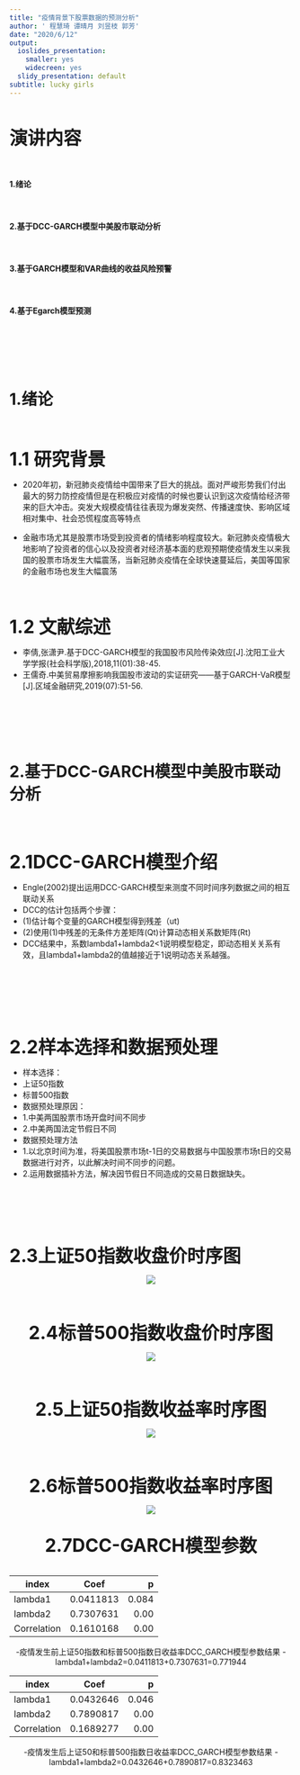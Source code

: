 ```yaml
---
title: "疫情背景下股票数据的预测分析"
author: ' 程慧琦 谭晴月 刘昱枝 郭芳'
date: "2020/6/12"
output:
  ioslides_presentation:
    smaller: yes
    widecreen: yes
  slidy_presentation: default
subtitle: lucky girls
---
```

##
<br/>
<font size=6>
**演讲内容**
</font>

<br/>

#### 1.绪论

<br/>

#### 2.基于DCC-GARCH模型中美股市联动分析

<br/>

#### 3.基于GARCH模型和VAR曲线的收益风险预警

<br/>

#### 4.基于Egarch模型预测

<br/>
<br/>
<br/>
<br/>

# 1.绪论
##
<br/>
</br>
<font size=6>
**1.1 研究背景**
</font>

- 2020年初，新冠肺炎疫情给中国带来了巨大的挑战。面对严峻形势我们付出最大的努力防控疫情但是在积极应对疫情的时候也要认识到这次疫情给经济带来的巨大冲击。突发大规模疫情往往表现为爆发突然、传播速度快、影响区域相对集中、社会恐慌程度高等特点

- 金融市场尤其是股票市场受到投资者的情绪影响程度较大。新冠肺炎疫情极大地影响了投资者的信心以及投资者对经济基本面的悲观预期使疫情发生以来我国的股票市场发生大幅震荡，当新冠肺炎疫情在全球快速蔓延后，美国等国家的金融市场也发生大幅震荡

##
<br/>
</br>
<font size=6>
**1.2 文献综述**
</font>

-  李倩,张潇尹.基于DCC-GARCH模型的我国股市风险传染效应[J].沈阳工业大学学报(社会科学版),2018,11(01):38-45.
-  王儒奇.中美贸易摩擦影响我国股市波动的实证研究——基于GARCH-VaR模型[J].区域金融研究,2019(07):51-56.

<br/>
<br/>
<br/>
<br/>

# 2.基于DCC-GARCH模型中美股市联动分析
##
<br/>
</br>
<font size=6>

**2.1DCC-GARCH模型介绍**
</font>

- Engle(2002)提出运用DCC-GARCH模型来测度不同时间序列数据之间的相互联动关系
- DCC的估计包括两个步骤：
- (1)估计每个变量的GARCH模型得到残差（ut)  
- (2)使用(1)中残差的无条件方差矩阵(Qt)计算动态相关系数矩阵(Rt)
- DCC结果中，系数lambda1+lambda2<1说明模型稳定，即动态相关关系有效，且lambda1+lambda2的值越接近于1说明动态关系越强。
<br/>
<br/>
<br/>
<br/>


##
<br/>
</br>
<font size=6>


**2.2样本选择和数据预处理**
</font>

- 样本选择：
- 上证50指数
- 标普500指数
- 数据预处理原因：
- 1.中美两国股票市场开盘时间不同步
- 2.中美两国法定节假日不同
- 数据预处理方法
- 1.以北京时间为准，将美国股票市场t-1日的交易数据与中国股票市场t日的交易数据进行对齐，以此解决时间不同步的问题。
- 2.运用数据插补方法，解决因节假日不同造成的交易日数据缺失。
<br/>
<br/>
<br/>
<br/>

##
<br/>
<font size=6>

**2.3上证50指数收盘价时序图**
</font>

<div align=center>
![](sz50.png)

##
<br/>
<font size=6>

**2.4标普500指数收盘价时序图**
</font>

<div align=center>
![](spx.png)

##
<br/>
<font size=6>

**2.5上证50指数收益率时序图**
</font>

<div align=center>
![](rsz50.png)


##
<br/>
<font size=6>

**2.6标普500指数收益率时序图**
</font>

<div align=center>
![](rspx.png)

##
<font size=6>
**2.7DCC-GARCH模型参数**
</font> 
<br/>
<br/>

index|Coef|p
--|:--:|--:
lambda1|0.0411813|0.084
lambda2|0.7307631|0.00
Correlation|0.1610168|0.00
-疫情发生前上证50指数和标普500指数日收益率DCC_GARCH模型参数结果
-lambda1+lambda2=0.0411813+0.7307631=0.771944

index|Coef|p
--|:--:|--:
lambda1|0.0432646|0.046
lambda2|0.7890817|0.00
Correlation|0.1689277|0.00
-疫情发生后上证50和标普500指数日收益率DCC_GARCH模型参数结果
-lambda1+lambda2=0.0432646+0.7890817=0.8323463
<br/>
<br/>
<br/>
<br/>





